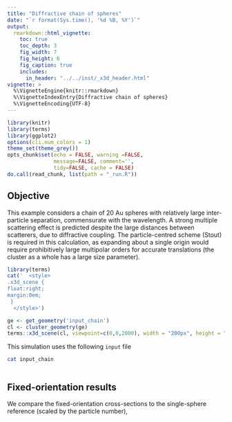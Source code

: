 ```yaml
---
title: "Diffractive chain of spheres"
date: "`r format(Sys.time(), '%d %B, %Y')`"
output:
  rmarkdown::html_vignette:
    toc: true
    toc_depth: 3
    fig_width: 7
    fig_height: 6
    fig_caption: true
    includes:
      in_header: "../../inst/_x3d_header.html"
vignette: >
  %\VignetteEngine{knitr::rmarkdown}
  %\VignetteIndexEntry{Diffractive chain of spheres}
  %\VignetteEncoding{UTF-8}
---
```


```r
library(knitr)
library(terms)
library(ggplot2)
options(cli.num_colors = 1)
theme_set(theme_grey())
opts_chunk$set(echo = FALSE, warning =FALSE,
               message=FALSE, comment='', 
               tidy=FALSE, cache = FALSE)
do.call(read_chunk, list(path = "_run.R"))
```

## Objective

This example considers a chain of 20 Au spheres with relatively large inter-particle separation, commensurate with the wavelength. A strong multiple scattering effect is predicted despite the large distances between scatterers, due to diffractive coupling. The particle-centred scheme (Stout) is required in this calculation, as expanding about a single origin would require prohibitively large multipolar orders for accurate translations (the cluster as a whole has a large size parameter).

```r
library(terms)
cat('  <style>
.x3d_scene {
float:right;
margin:0em;
 }
  </style>')

ge <- get_geometry('input_chain')
cl <- cluster_geometry(ge)
terms::x3d_scene(cl, viewpoint=c(0,0,2000), width = "200px", height = "150px", default_material='gold')
```

This simulation uses the following `input` file
```bash
cat input_chain
```

```r
```

## Fixed-orientation results

We compare the fixed-orientation cross-sections to the single-sphere reference (scaled by the particle number),

```r
```
